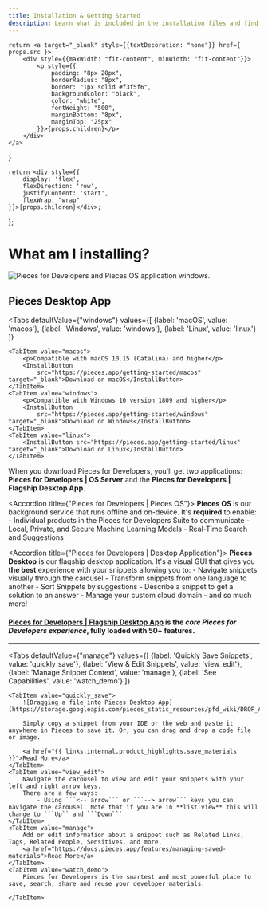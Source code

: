 ```yaml
---
title: Installation & Getting Started
description: Learn what is included in the installation files and find the right set of instructions for your operating system.
---
```


<link rel="canonical" href="https://docs.pieces.app/installation-getting-started/what-am-i-installing" />

    return <a target="_blank" style={{textDecoration: "none"}} href={ props.src }>
        <div style={{maxWidth: "fit-content", minWidth: "fit-content"}}>
            <p style={{
                padding: "8px 20px",
                borderRadius: "8px",
                border: "1px solid #f3f5f6",
                backgroundColor: "black",
                color: "white",
                fontWeight: "500",
                marginBottom: "8px",
                marginTop: "25px"
            }}>{props.children}</p>
        </div>
    </a>
}

    return <div style={{
        display: 'flex',
        flexDirection: 'row',
        justifyContent: 'start',
        flexWrap: "wrap"
    }}>{props.children}</div>;
};

# What am I installing?

![Pieces for Developers and Pieces OS application windows.](/assets/what_am_installing.png)

## Pieces Desktop App

<Tabs
    defaultValue={"windows"}
    values={[
        {label: 'macOS', value: 'macos'},
        {label: 'Windows', value: 'windows'},
        {label: 'Linux', value: 'linux'}
    ]}
>
    <TabItem value="macos">
        <p>Compatible with macOS 10.15 (Catalina) and higher</p>
        <InstallButton
            src="https://pieces.app/getting-started/macos" target="_blank">Download on macOS</InstallButton>
    </TabItem>
    <TabItem value="windows">
        <p>Compatible with Windows 10 version 1809 and higher</p>
        <InstallButton
            src="https://pieces.app/getting-started/windows" target="_blank">Download on Windows</InstallButton>
    </TabItem>
    <TabItem value="linux">
        <InstallButton src="https://pieces.app/getting-started/linux" target="_blank">Download on Linux</InstallButton>
    </TabItem>
</Tabs>


When you download Pieces for Developers, you'll get two applications: **Pieces for Developers | OS Server** and the **Pieces for Developers | Flagship Desktop App**.

<Accordion title={"Pieces for Developers | Pieces OS"}>
    **Pieces OS** is our background service that runs offline and on-device. It's **required** to enable:
        - Individual products in the Pieces for Developers Suite to communicate
        - Local, Private, and Secure Machine Learning Models
        - Real-Time Search and Suggestions
</Accordion>

<Accordion title={"Pieces for Developers | Desktop Application"}>
    **Pieces Desktop** is our flagship desktop application. It's a visual GUI that gives you **the best** experience with your snippets allowing you to:
    - Navigate snippets visually through the carousel
    - Transform snippets from one language to another
    - Sort Snippets by suggestions
    - Describe a snippet to get a solution to an answer
    - Manage your custom cloud domain
    - and so much more!
</Accordion>

#### <a target="_blank" href="{{ links.website.pfd_desktop_install }}">Pieces for Developers | Flagship Desktop App</a> is the _core Pieces for Developers experience_, fully loaded with 50+ features.

---

<Tabs
    defaultValue={"manage"}
    values={[
        {label: 'Quickly Save Snippets', value: 'quickly_save'},
        {label: 'View & Edit Snippets', value: 'view_edit'},
        {label: 'Manage Snippet Context', value: 'manage'},
        {label: 'See Capabilities', value: 'watch_demo'}
    ]}
>
    <TabItem value="quickly_save">
        ![Dragging a file into Pieces Desktop App](https://storage.googleapis.com/pieces_static_resources/pfd_wiki/DROP_A_FILE.gif)

        Simply copy a snippet from your IDE or the web and paste it anywhere in Pieces to save it. Or, you can drag and drop a code file or image.

        <a href="{{ links.internal.product_highlights.save_materials }}">Read More</a>
    </TabItem>
    <TabItem value="view_edit">
        Navigate the carousel to view and edit your snippets with your left and right arrow keys.
        There are a few ways:
            - Using ```<-- arrow``` or ```--> arrow``` keys you can navigate the carousel. Note that if you are in **list view** this will change to ```Up`` and ```Down```
    </TabItem>
    <TabItem value="manage">
        Add or edit information about a snippet such as Related Links, Tags, Related People, Sensitives, and more.
        <a href="https://docs.pieces.app/features/managing-saved-materials">Read More</a>
    </TabItem>
    <TabItem value="watch_demo">
        Pieces for Developers is the smartest and most powerful place to save, search, share and reuse your developer materials.

    </TabItem>
</Tabs>

